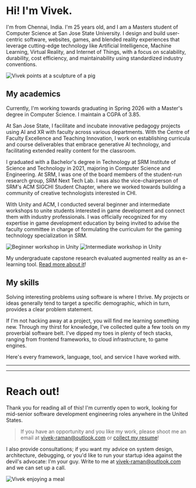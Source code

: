 
# Hi! I'm Vivek.

I'm from Chennai, India. I'm 25 years old, and I am a Masters student of Computer Science at San Jose State University.
I design and build user-centric software, websites, games, and blended reality experiences that leverage cutting-edge technology like Artificial Intelligence, Machine Learning, Virtual Reality, and Internet of Things, with a focus on scalability, durability, cost efficiency, and maintainability using standardized industry conventions.

![Vivek points at a sculpture of a pig](https://tgq565ix1n.ufs.sh/f/ck6yA5hy4Goxe9ZrCnzLYdl5azVkFuZo8PDBbxCIcj3vESmX)

## My academics

Currently, I'm working towards graduating in Spring 2026 with a Master's degree in Computer Science.
I maintain a CGPA of 3.85.

At San Jose State, I facilitate and incubate innovative pedagogy projects using AI and XR with faculty across various departments.
With the Centre of Faculty Excellence and Teaching Innovation, I work on establishing curricula and course deliverables that embrace generative AI technology, and facilitating extended reality content for the classroom.

I graduated with a Bachelor's degree in Technology at SRM Institute of Science and Technology in 2021, majoring in Computer Science and Engineering.
At SRM, I was one of the board members of the student-run research group, SRM Next Tech Lab.
I was also the vice-chairperson of SRM's ACM SIGCHI Student Chapter, where we worked towards building a community of creative technologists interested in CHI.

With Unity and ACM, I conducted several beginner and intermediate workshops to unite students interested in game development and connect them with industry professionals.
I was officially recognized for my expertise in game development education by being invited to advise the faculty committee in charge of formulating the curriculum for the gaming technology specialization in SRM.

![Beginner workshop in Unity](https://tgq565ix1n.ufs.sh/f/ck6yA5hy4GoxJkeTXsX3aIsMrKEGzjTPxiCAdY5bODRWeU3B)
![Intermediate workshop in Unity](https://tgq565ix1n.ufs.sh/f/ck6yA5hy4Goxl5XvMipvdpsktBmTROHbVfYW6S8xywKQjXz4)

My undergraduate capstone research evaluated augmented reality as an e-learning tool. [Read more about it](/blog/terrarium)!

## My skills

Solving interesting problems using software is where I thrive.
My projects or ideas generally tend to target a specific demographic, which in turn, provides a clear problem statement.

If I'm not hacking away at a project, you will find me learning something new.
Through my thirst for knowledge, I've collected quite a few tools on my proverbial software belt.
I've dipped my toes in plenty of tech stacks, ranging from frontend frameworks, to cloud infrastructure, to game engines.

Here's every framework, language, tool, and service I have worked with.

---

<TechTable />

---

# Reach out!

Thank you for reading all of this!
I'm currently open to work, looking for mid-senior software development engineering roles anywhere in the United States.

> If you have an opportunity and you like my work, please shoot me an email at vivek-raman@outlook.com or [collect my resume](/resume)!

I also provide consultations; if you want my advice on system design, architecture, debugging, or you'd like to run your startup idea against the devil's advocate: I'm your guy.
Write to me at vivek-raman@outlook.com and we can set up a call.

![Vivek enjoying a meal](https://tgq565ix1n.ufs.sh/f/ck6yA5hy4GoxazFXVYpkYM3ihGvD1WTbA0f8y6Pa74mSsVwp)
